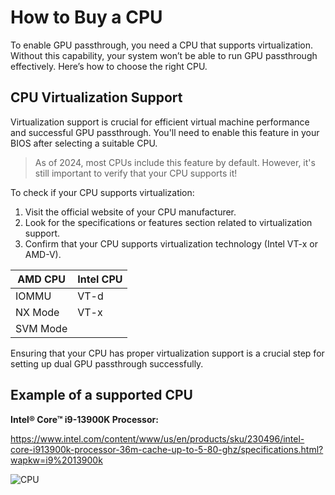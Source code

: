 # How to Buy a CPU

To enable GPU passthrough, you need a CPU that supports virtualization. Without this capability, your system won’t be able to run GPU passthrough effectively. Here’s how to choose the right CPU.

## CPU Virtualization Support

Virtualization support is crucial for efficient virtual machine performance and successful GPU passthrough. You'll need to enable this feature in your BIOS after selecting a suitable CPU.

> As of 2024, most CPUs include this feature by default. However, it's still important to verify that your CPU supports it!

To check if your CPU supports virtualization:

1. Visit the official website of your CPU manufacturer.
2. Look for the specifications or features section related to virtualization support.
3. Confirm that your CPU supports virtualization technology (Intel VT-x or AMD-V).

| AMD CPU   | Intel CPU |
|-----------|-----------|
| IOMMU     | VT-d      |
| NX Mode   | VT-x      |
| SVM Mode  |           |

Ensuring that your CPU has proper virtualization support is a crucial step for setting up dual GPU passthrough successfully.

## Example of a supported CPU

**Intel® Core™ i9-13900K Processor:**

https://www.intel.com/content/www/us/en/products/sku/230496/intel-core-i913900k-processor-36m-cache-up-to-5-80-ghz/specifications.html?wapkw=i9%2013900k

![CPU](./images/Example-with-cpu-supported.png)
